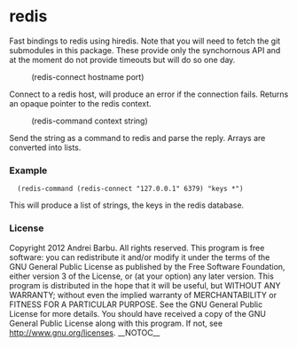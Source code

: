 = redis =

Fast bindings to redis using hiredis. Note that you will need to fetch
the git submodules in this package. These provide only the
synchornous API and at the moment do not provide timeouts but will do
so one day.

:(redis-connect hostname port)

Connect to a redis host, will produce an error if the connection
fails. Returns an opaque pointer to the redis context.

:(redis-command context string)

Send the string as a command to redis and parse the reply. Arrays are
converted into lists.

=== Example ===

   (redis-command (redis-connect "127.0.0.1" 6379) "keys *")

This will produce a list of strings, the keys in the redis database.

=== License ===

Copyright 2012 Andrei Barbu. All rights reserved.
This program is free software: you can redistribute it and/or modify
it under the terms of the GNU General Public License as published by
the Free Software Foundation, either version 3 of the License, or
(at your option) any later version.
This program is distributed in the hope that it will be useful,
but WITHOUT ANY WARRANTY; without even the implied warranty of
MERCHANTABILITY or FITNESS FOR A PARTICULAR PURPOSE.  See the
GNU General Public License for more details.
You should have received a copy of the GNU General Public License
along with this program.  If not, see http://www.gnu.org/licenses.
__NOTOC__
